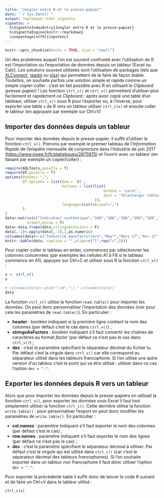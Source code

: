 ```yaml
---
title: "Jongler entre R et le presse-papier"
date: "`r Sys.Date()`"
output: rmarkdown::html_vignette
vignette: >
  %\VignetteIndexEntry{Jongler entre R et le presse-papier}
  %\VignetteEngine{knitr::rmarkdown}
  \usepackage[utf8]{inputenc}
---
```

```r
knitr::opts_chunk$set(echo = TRUE, size = "small")
```


Un des problèmes auquel l'on est souvent confronté avec l'utilisation de R est l'importation ou l'exportation de données depuis un tableur (Excel ou Calc). Les solutions souvent utilisées sont l'utilisation de packages (tels que [XLConnect](https://cran.r-project.org/package=XLConnect), [readxl](https://cran.r-project.org/package=readxl) ou [xlsx](https://cran.r-project.org/package=xlsx)) qui permettent de le faire de façon stable. Toutefois, on souhaite parfois une solution simple et rapide comme un simple copier-coller : c'est en fait possible avec R en utilisant le *Clipboard* (presse-papier) ! Les fonction `ctrl_c()` et `ctrl_v()` permettent d'utiliser plus facilement et rapidement ce *Clipboard* : après avoir copié une table d'un tableaur, utiliser `ctrl_v()` sous R pour l'exporter ou, à l'inverse, pour exporter une table `x` de R vers un tableur utiliser `ctrl_c(x)` et ensuite coller le tableur (en appuyant par exemple sur Ctrl+V)

## Importer des données depuis un tableur

Pour importer des données depuis le presse-papier, il suffit d'utiliser la fonction `ctrl_v()`. Prenons par exemple le premier tableau de l'*Information Rapide* de l'enquête mensuelle de conjoncture dans l'industrie de juin 2017 (<https://www.insee.fr/fr/statistiques/2875875>) et l'ouvrir avec un tableur (en faisant par exemple un copier/coller) :
```r
require(AQLTools,quietly = T)
require(DT,quietly = T)
options(OutDec= ",",
        DT.options = list(dom = 'Bt',
                          buttons = list(list(
                                             extend = 'excel',
                                             text = 'Télécharger tableau'
                                         )),
                          language=list(decimal=",")
        )
)
data<-matrix(c("Indicateur synthétique","100","106","108","109","108","Production passée","5","9","17","14","10","Stocks","13","7","6","5","6","Carnets de commandes globaux","-18","-9","-6","-5","-3","Carnets de commandes étrangers","-14","-5","-1","-2","-2","Perspectives personnelles de production","5","11","12","16","13","Perspectives générales de production","-9","3","1","7","17"),
          nrow=7,byrow = T)
data<-data.frame(data,stringsAsFactors = F)
data[,-1]<-apply(data[,-1],2,as.numeric)
colnames(data)<-c("Industrie manufacturière","Moy*","Mars-17","Avr-17","Mai-17","Juin-17")
knitr::kable(data, caption = "",align=c("l",rep("c",5)))
```

Pour copier-coller le tableau en entier, commencez par sélectionner les colonnes concernées (par exemples les cellules A1 à F8 si le tableau commence en A1), appuyez sur Ctrl+C et utiliser sous R la fonction `ctrl_v()` :

```r
x <- ctrl_v()
x
```

```r
# colnames(data)<-gsub("\\W","\\.",colnames(data))
data
```

La fonction `ctrl_v()` utilise la fonction `read.table()` pour importer les données. On peut donc personnaliser l'importation des données (voir pour cela les paramètres de `read.table()`). En particulier :

- **header** : booléen indiquant si la première ligne contient le nom des colonnes (par défaut c'est le cas dans `ctrl_v()`) ;  
- **stringsAsFactors** : booléen indiquant s'il faut convertir les chaînes de caractères au format *factor* (par défaut ce n'est pas le cas dans `ctrl_v()`) ;  
- **dec** : c'est le paramètre spécifiant le séparateur décimal du fichier lu. Par défaut c'est la virgule dans `ctrl_v()` car elle correspond au séparateur utilisé dans les tableurs francophone. Si l'on utilise une autre version d'un tableur c'est le point qui va être utilisé : utiliser dans ce cas l'option `dec = "."`.


## Exporter les données depuis R vers un tableur

Alors que pour importer les données depuis le presse-papiers on utilisait la fonction `ctrl_v()`, pour exporter les données sous Excel il faut tout simplement utiliser la fonction `ctrl_c()`. Cette dernière utilise la fonction `write.table()` : pour personnaliser l'export on peut donc modifier les paramètres de `write.table()`. En particulier :

- **col.names** : paramètre indiquant s'il faut exporter le nom des colonnes (par défaut c'est le cas) ;
- **row.names** : paramètre indiquant s'il faut exporter le nom des lignes (par défaut ce n'est pas le cas) ;  
- **dec** : c'est le paramètre spécifiant le séparateur décimal à utiliser. Par défaut c'est la virgule qui est utilisé dans `ctrl_c()` (car c'est le séparateur décimal des tableurs francophones). Si l'on souhaite exporter dans un tableur non francophone il faut donc utiliser l'option `dec = "."`.


Pour exporter la précédente table il suffit donc de lancer le code R suivant et de faire un Ctrl+V dans le tableur utilisé :
```r
ctrl_c(x)
```
